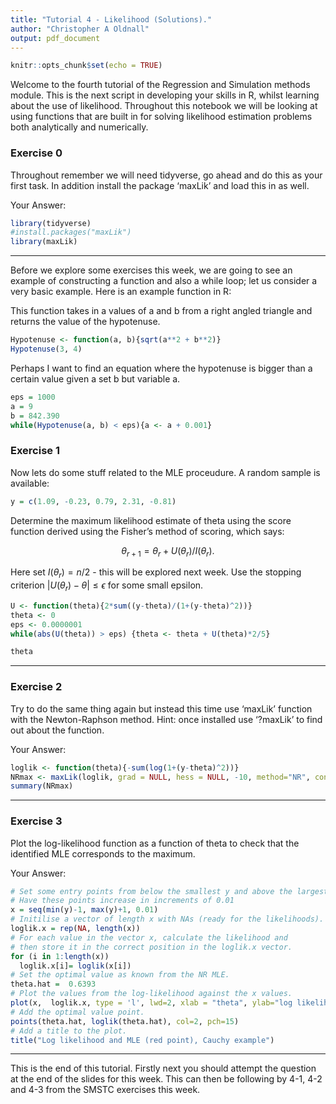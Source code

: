 ```yaml
---
title: "Tutorial 4 - Likelihood (Solutions)."
author: "Christopher A Oldnall"
output: pdf_document
---
```


```r
knitr::opts_chunk$set(echo = TRUE)
```

Welcome to the fourth tutorial of the Regression and Simulation methods module. This is the next script in developing your skills in R, whilst learning about the use of likelihood. Throughout this notebook we will be looking at using functions that are built in for solving likelihood estimation problems both analytically and numerically.

### Exercise 0
Throughout remember we will need tidyverse, go ahead and do this as your first task. In addition install the package 'maxLik' and load this in as well.

Your Answer:
```r
library(tidyverse)
#install.packages("maxLik")
library(maxLik)
```
-------------

Before we explore some exercises this week, we are going to see an example of constructing a function and also a while loop; let us consider a very basic example. Here is an example function in R:

This function takes in a values of a and b from a right angled triangle and returns the value of the hypotenuse.
```r
Hypotenuse <- function(a, b){sqrt(a**2 + b**2)}
Hypotenuse(3, 4)
```

Perhaps I want to find an equation where the hypotenuse is bigger than a certain value given a set b but variable a.
```r
eps = 1000
a = 9
b = 842.390
while(Hypotenuse(a, b) < eps){a <- a + 0.001}
```

### Exercise 1
Now lets do some stuff related to the MLE proceudure. A random sample is available:
```r
y = c(1.09, -0.23, 0.79, 2.31, -0.81)
```

Determine the maximum likelihood estimate of theta using the score function derived using the Fisher's method of scoring, which says:

$$\theta_{r+1} = \theta_{r} + U(\theta_{r})/I(\theta_{r}).$$

Here set $I(\theta_{r}) = n/2$ - this will be explored next week. Use the stopping criterion $|U(\theta_{r})-\theta| \leq \epsilon$ for some small epsilon.

```r
U <- function(theta){2*sum((y-theta)/(1+(y-theta)^2))}
theta <- 0
eps <- 0.0000001
while(abs(U(theta)) > eps) {theta <- theta + U(theta)*2/5}

theta
```

-------------

### Exercise 2
Try to do the same thing again but instead this time use 'maxLik' function with the Newton-Raphson method.
Hint: once installed use '?maxLik' to find out about the function.

Your Answer:
```r
loglik <- function(theta){-sum(log(1+(y-theta)^2))}
NRmax <- maxLik(loglik, grad = NULL, hess = NULL, -10, method="NR", constraints=NULL)
summary(NRmax)
```

-------------

### Exercise 3
Plot the log-likelihood function as a function of theta to check that the identified MLE corresponds to the maximum.

Your Answer:
```r
# Set some entry points from below the smallest y and above the largest.
# Have these points increase in increments of 0.01
x = seq(min(y)-1, max(y)+1, 0.01)
# Initilise a vector of length x with NAs (ready for the likelihoods).
loglik.x = rep(NA, length(x))
# For each value in the vector x, calculate the likelihood and
# then store it in the correct position in the loglik.x vector.
for (i in 1:length(x))
  loglik.x[i]= loglik(x[i])
# Set the optimal value as known from the NR MLE.
theta.hat =  0.6393
# Plot the values from the log-likelihood against the x values.
plot(x,  loglik.x, type = 'l', lwd=2, xlab = "theta", ylab="log likelihood")
# Add the optimal value point.
points(theta.hat, loglik(theta.hat), col=2, pch=15)
# Add a title to the plot.
title("Log likelihood and MLE (red point), Cauchy example")
```

-------------

This is the end of this tutorial. Firstly next you should attempt the question at the end of the slides for this week. This can then be following by 4-1, 4-2 and 4-3 from the SMSTC exercises this week.